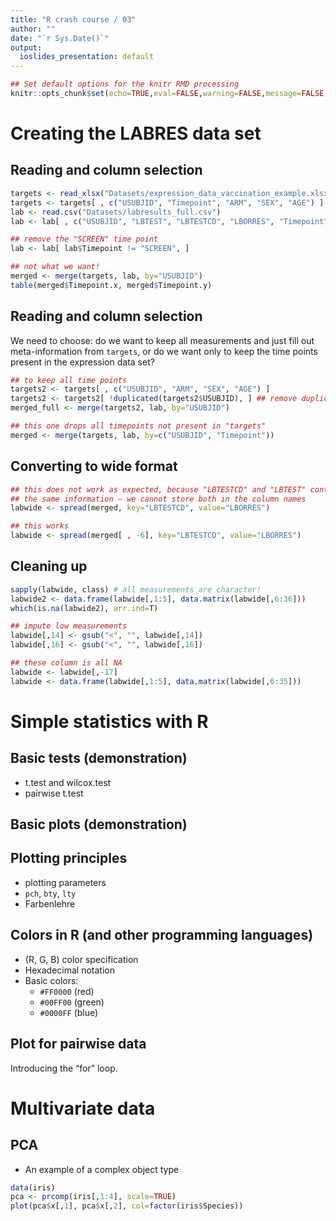 ```yaml
---
title: "R crash course / 03"
author: ""
date: "`r Sys.Date()`"
output:
  ioslides_presentation: default
---
```


```r
## Set default options for the knitr RMD processing
knitr::opts_chunk$set(echo=TRUE,eval=FALSE,warning=FALSE,message=FALSE,fig.width=5,fig.height=5,cache=TRUE,autodep=TRUE, results="hide")
```

# Creating the LABRES data set

## Reading and column selection

```r
targets <- read_xlsx("Datasets/expression_data_vaccination_example.xlsx", sheet=1)
targets <- targets[ , c("USUBJID", "Timepoint", "ARM", "SEX", "AGE") ]
lab <- read.csv("Datasets/labresults_full.csv")
lab <- lab[ , c("USUBJID", "LBTEST", "LBTESTCD", "LBORRES", "Timepoint") ]

## remove the "SCREEN" time point
lab <- lab[ lab$Timepoint != "SCREEN", ]

## not what we want!
merged <- merge(targets, lab, by="USUBJID")
table(merged$Timepoint.x, merged$Timepoint.y)
```

## Reading and column selection

We need to choose: do we want to keep all measurements and just fill out
meta-information from `targets`, or do we want only to keep the time points
present in the expression data set?

```r
## to keep all time points
targets2 <- targets[ , c("USUBJID", "ARM", "SEX", "AGE") ]
targets2 <- targets2[ !duplicated(targets2$USUBJID), ] ## remove duplicated lines
merged_full <- merge(targets2, lab, by="USUBJID")

## this one drops all timepoints not present in "targets"
merged <- merge(targets, lab, by=c("USUBJID", "Timepoint"))
```

## Converting to wide format

```r
## this does not work as expected, because "LBTESTCD" and "LBTEST" contain
## the same information – we cannot store both in the column names
labwide <- spread(merged, key="LBTESTCD", value="LBORRES")

## this works
labwide <- spread(merged[ , -6], key="LBTESTCD", value="LBORRES")
```

## Cleaning up

```r
sapply(labwide, class) # all measurements are character!
labwide2 <- data.frame(labwide[,1:5], data.matrix(labwide[,6:36]))
which(is.na(labwide2), arr.ind=T)

## impute low measurements
labwide[,14] <- gsub("<", "", labwide[,14])
labwide[,16] <- gsub("<", "", labwide[,16])

## these column is all NA
labwide <- labwide[,-17]
labwide <- data.frame(labwide[,1:5], data.matrix(labwide[,6:35]))
```


# Simple statistics with R

## Basic tests (demonstration)

  * t.test and wilcox.test
  * pairwise t.test


## Basic plots (demonstration)




## Plotting principles

 * plotting parameters
 * `pch`, `bty`, `lty`
 * Farbenlehre

## Colors in R (and other programming languages)

 * (R, G, B) color specification
 * Hexadecimal notation
 * Basic colors:
   * `#FF0000` (red)
   * `#00FF00` (green)
   * `#0000FF` (blue)

## Plot for pairwise data

Introducing the "for" loop.



# Multivariate data

## PCA

 * An example of a complex object type

```r
data(iris)
pca <- prcomp(iris[,1:4], scale=TRUE)
plot(pca$x[,1], pca$x[,2], col=factor(iris$Species))
```
